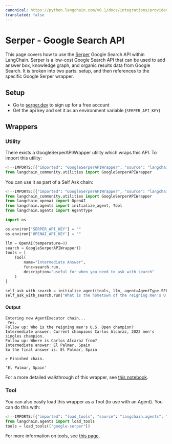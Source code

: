 ```yaml
---
canonical: https://python.langchain.com/v0.1/docs/integrations/providers/google_serper
translated: false
---
```


# Serper - Google Search API

This page covers how to use the [Serper](https://serper.dev) Google Search API within LangChain. Serper is a low-cost Google Search API that can be used to add answer box, knowledge graph, and organic results data from Google Search.
It is broken into two parts: setup, and then references to the specific Google Serper wrapper.

## Setup

- Go to [serper.dev](https://serper.dev) to sign up for a free account
- Get the api key and set it as an environment variable (`SERPER_API_KEY`)

## Wrappers

### Utility

There exists a GoogleSerperAPIWrapper utility which wraps this API. To import this utility:

```python
<!--IMPORTS:[{"imported": "GoogleSerperAPIWrapper", "source": "langchain_community.utilities", "docs": "https://api.python.langchain.com/en/latest/utilities/langchain_community.utilities.google_serper.GoogleSerperAPIWrapper.html", "title": "Serper - Google Search API"}]-->
from langchain_community.utilities import GoogleSerperAPIWrapper
```

You can use it as part of a Self Ask chain:

```python
<!--IMPORTS:[{"imported": "GoogleSerperAPIWrapper", "source": "langchain_community.utilities", "docs": "https://api.python.langchain.com/en/latest/utilities/langchain_community.utilities.google_serper.GoogleSerperAPIWrapper.html", "title": "Serper - Google Search API"}, {"imported": "OpenAI", "source": "langchain_openai", "docs": "https://api.python.langchain.com/en/latest/llms/langchain_openai.llms.base.OpenAI.html", "title": "Serper - Google Search API"}, {"imported": "initialize_agent", "source": "langchain.agents", "docs": "https://api.python.langchain.com/en/latest/agents/langchain.agents.initialize.initialize_agent.html", "title": "Serper - Google Search API"}, {"imported": "Tool", "source": "langchain.agents", "docs": "https://api.python.langchain.com/en/latest/tools/langchain_core.tools.Tool.html", "title": "Serper - Google Search API"}, {"imported": "AgentType", "source": "langchain.agents", "docs": "https://api.python.langchain.com/en/latest/agents/langchain.agents.agent_types.AgentType.html", "title": "Serper - Google Search API"}]-->
from langchain_community.utilities import GoogleSerperAPIWrapper
from langchain_openai import OpenAI
from langchain.agents import initialize_agent, Tool
from langchain.agents import AgentType

import os

os.environ["SERPER_API_KEY"] = ""
os.environ['OPENAI_API_KEY'] = ""

llm = OpenAI(temperature=0)
search = GoogleSerperAPIWrapper()
tools = [
    Tool(
        name="Intermediate Answer",
        func=search.run,
        description="useful for when you need to ask with search"
    )
]

self_ask_with_search = initialize_agent(tools, llm, agent=AgentType.SELF_ASK_WITH_SEARCH, verbose=True)
self_ask_with_search.run("What is the hometown of the reigning men's U.S. Open champion?")
```

#### Output

```output
Entering new AgentExecutor chain...
 Yes.
Follow up: Who is the reigning men's U.S. Open champion?
Intermediate answer: Current champions Carlos Alcaraz, 2022 men's singles champion.
Follow up: Where is Carlos Alcaraz from?
Intermediate answer: El Palmar, Spain
So the final answer is: El Palmar, Spain

> Finished chain.

'El Palmar, Spain'
```

For a more detailed walkthrough of this wrapper, see [this notebook](/docs/integrations/tools/google_serper).

### Tool

You can also easily load this wrapper as a Tool (to use with an Agent).
You can do this with:

```python
<!--IMPORTS:[{"imported": "load_tools", "source": "langchain.agents", "docs": "https://api.python.langchain.com/en/latest/agent_toolkits/langchain_community.agent_toolkits.load_tools.load_tools.html", "title": "Serper - Google Search API"}]-->
from langchain.agents import load_tools
tools = load_tools(["google-serper"])
```

For more information on tools, see [this page](/docs/modules/tools/).